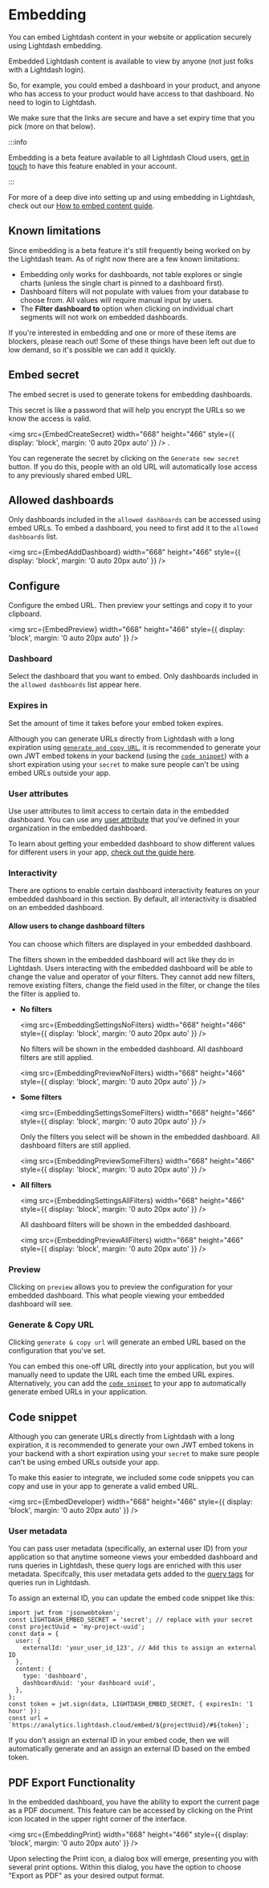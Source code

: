 
# Embedding

You can embed Lightdash content in your website or application securely using Lightdash embedding.

Embedded Lightdash content is available to view by anyone (not just folks with a Lightdash login).

So, for example, you could embed a dashboard in your product, and anyone who has access to your product would have access to that dashboard. No need to login to Lightdash.

We make sure that the links are secure and have a set expiry time that you pick (more on that below).

:::info

Embedding is a beta feature available to all Lightdash Cloud users, [get in touch](https://lightdash.typeform.com/to/BujU5wg5) to have this feature enabled in your account.

:::

For more of a deep dive into setting up and using embedding in Lightdash, check out our [How to embed content guide](../guides/how-to-embed-content.mdx).

## Known limitations

Since embedding is a beta feature it's still frequently being worked on by the Lightdash team. As of right now there are a few known limitations:

- Embedding only works for dashboards, not table explores or single charts (unless the single chart is pinned to a dashboard first).
- Dashboard filters will not populate with values from your database to choose from. All values will require manual input by users.
- The **Filter dashboard to** option when clicking on individual chart segments will not work on embedded dashboards.

If you're interested in embedding and one or more of these items are blockers, please reach out! Some of these things have been left out due to low demand, so it's possible we can add it quickly.

## Embed secret

The embed secret is used to generate tokens for embedding dashboards.

This secret is like a password that will help you encrypt the URLs so we know the access is valid.

<img
  src={EmbedCreateSecret}
  width="668"
  height="466"
  style={{ display: 'block', margin: '0 auto 20px auto' }}
/>
.

You can regenerate the secret by clicking on the `Generate new secret` button. If you do this, people with an old URL will automatically lose access to any previously shared embed URL.

## Allowed dashboards

Only dashboards included in the `allowed dashboards` can be accessed using embed URLs. To embed a dashboard, you need to first add it to the `allowed dashboards` list.

<img
  src={EmbedAddDashboard}
  width="668"
  height="466"
  style={{ display: 'block', margin: '0 auto 20px auto' }}
/>

## Configure

Configure the embed URL. Then preview your settings and copy it to your clipboard.

<img
  src={EmbedPreview}
  width="668"
  height="466"
  style={{ display: 'block', margin: '0 auto 20px auto' }}
/>

### Dashboard

Select the dashboard that you want to embed. Only dashboards included in the `allowed dashboards` list appear here.

### Expires in

Set the amount of time it takes before your embed token expires.

Although you can generate URLs directly from Lightdash with a long expiration using [`generate and copy URL`](#generate--copy-url), it is recommended to generate your own JWT embed tokens in your backend (using the [`code snippet`](#code-snippet)) with a short expiration using your `secret` to make sure people can't be using embed URLs outside your app.

### User attributes

Use user attributes to limit access to certain data in the embedded dashboard. You can use any [user attribute](/references/user-attributes.mdx) that you've defined in your organization in the embedded dashboard.

To learn about getting your embedded dashboard to show different values for different users in your app, [check out the guide here](../guides/how-to-embed-content.mdx#i-want-to-have-my-embedded-dashboard-show-different-values-for-different-users-in-my-app).

### Interactivity

There are options to enable certain dashboard interactivity features on your embedded dashboard in this section. By default, all interactivity is disabled on an embedded dashboard.

#### Allow users to change dashboard filters

You can choose which filters are displayed in your embedded dashboard.

The filters shown in the embedded dashboard will act like they do in Lightdash. Users interacting with the embedded dashboard will be able to change the value and operator of your filters. They cannot add new filters, remove existing filters, change the field used in the filter, or change the tiles the filter is applied to.

- **No filters**

  <img
    src={EmbeddingSettingsNoFilters}
    width="668"
    height="466"
    style={{ display: 'block', margin: '0 auto 20px auto' }}
  />

  No filters will be shown in the embedded dashboard. All dashboard filters are still applied.

  <img
    src={EmbeddingPreviewNoFilters}
    width="668"
    height="466"
    style={{ display: 'block', margin: '0 auto 20px auto' }}
  />

- **Some filters**

  <img
    src={EmbeddingSettingsSomeFilters}
    width="668"
    height="466"
    style={{ display: 'block', margin: '0 auto 20px auto' }}
  />

  Only the filters you select will be shown in the embedded dashboard. All dashboard filters are still applied.

  <img
    src={EmbeddingPreviewSomeFilters}
    width="668"
    height="466"
    style={{ display: 'block', margin: '0 auto 20px auto' }}
  />

- **All filters**

  <img
    src={EmbeddingSettingsAllFilters}
    width="668"
    height="466"
    style={{ display: 'block', margin: '0 auto 20px auto' }}
  />

  All dashboard filters will be shown in the embedded dashboard.

  <img
    src={EmbeddingPreviewAllFilters}
    width="668"
    height="466"
    style={{ display: 'block', margin: '0 auto 20px auto' }}
  />

### Preview

Clicking on `preview` allows you to preview the configuration for your embedded dashboard. This what people viewing your embedded dashboard will see.

### Generate & Copy URL

Clicking `generate & copy url` will generate an embed URL based on the configuration that you've set.

You can embed this one-off URL directly into your application, but you will manually need to update the URL each time the embed URL expires. Alternatively, you can add the [`code snippet`](#code-snippet) to your app to automatically generate embed URLs in your application.

## Code snippet

Although you can generate URLs directly from Lightdash with a long expiration, it is recommended to generate your own JWT embed tokens in your backend with a short expiration using your `secret` to make sure people can't be using embed URLs outside your app.

To make this easier to integrate, we included some code snippets you can copy and use in your app to generate a valid embed URL.

<img
  src={EmbedDeveloper}
  width="668"
  height="466"
  style={{ display: 'block', margin: '0 auto 20px auto' }}
/>

### User metadata

You can pass user metadata (specifically, an external user ID) from your application so that anytime someone views your embedded dashboard and runs queries in Lightdash, these query logs are enriched with this user metadata. Specifcally, this user metadata gets added to the [query tags](/references/usage-analytics.mdx#query-tags) for queries run in Lightdash.

To assign an external ID, you can update the embed code snippet like this:

```node
import jwt from 'jsonwebtoken';
const LIGHTDASH_EMBED_SECRET = 'secret'; // replace with your secret
const projectUuid = 'my-project-uuid';
const data = {
  user: {
    externalId: 'your_user_id_123', // Add this to assign an external ID
  },
  content: {
    type: 'dashboard',
    dashboardUuid: 'your dashboard uuid',
  },
};
const token = jwt.sign(data, LIGHTDASH_EMBED_SECRET, { expiresIn: '1 hour' });
const url = `https://analytics.lightdash.cloud/embed/${projectUuid}/#${token}`;
```

If you don't assign an external ID in your embed code, then we will automatically generate and an assign an external ID based on the embed token.

## PDF Export Functionality

In the embedded dashboard, you have the ability to export the current page as a PDF document.
This feature can be accessed by clicking on the Print icon located in the upper right corner of the interface.

<img
  src={EmbeddingPrint}
  width="668"
  height="466"
  style={{ display: 'block', margin: '0 auto 20px auto' }}
/>

Upon selecting the Print icon, a dialog box will emerge, presenting you with several print options.
Within this dialog, you have the option to choose "Export as PDF" as your desired output format.
